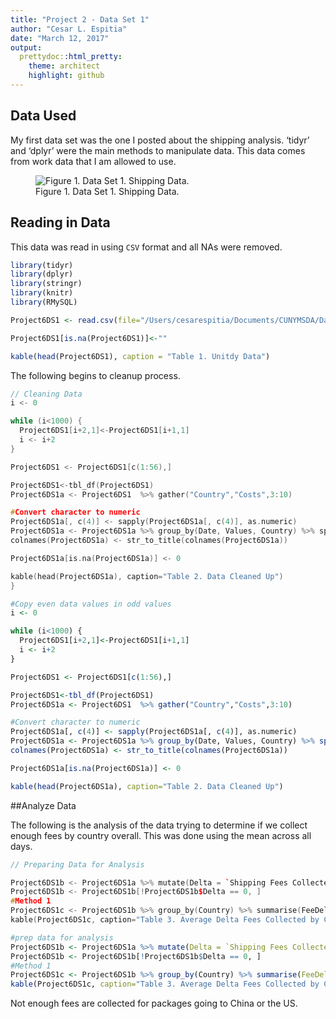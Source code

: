 ```yaml
---
title: "Project 2 - Data Set 1"
author: "Cesar L. Espitia"
date: "March 12, 2017"
output:
  prettydoc::html_pretty:
    theme: architect
    highlight: github
---
```


## Data Used

My first data set was the one I posted about the shipping analysis.  'tidyr' and 'dplyr' were the main methods to manipulate data.  This data comes from work data that I am allowed to use.

![Figure 1.  Data Set 1. Shipping Data.  ](/Users/cesarespitia/Documents/CUNYMSDA/Data 607/CUNYDATA607/Project 2/DataSet1.png)

## Reading in Data

This data was read in using `CSV` format and all NAs were removed.  

```r
library(tidyr)
library(dplyr)
library(stringr)
library(knitr)
library(RMySQL)

Project6DS1 <- read.csv(file="/Users/cesarespitia/Documents/CUNYMSDA/Data 607/CUNYDATA607/Project 2/Discussion5.csv", header=TRUE, sep=",")

Project6DS1[is.na(Project6DS1)]<-""

kable(head(Project6DS1), caption = "Table 1. Unitdy Data")
```

The following begins to cleanup process.

```cpp
// Cleaning Data
i <- 0

while (i<1000) {
  Project6DS1[i+2,1]<-Project6DS1[i+1,1]
  i <- i+2
}

Project6DS1 <- Project6DS1[c(1:56),]

Project6DS1<-tbl_df(Project6DS1)
Project6DS1a <- Project6DS1  %>% gather("Country","Costs",3:10)

#Convert character to numeric
Project6DS1a[, c(4)] <- sapply(Project6DS1a[, c(4)], as.numeric)
Project6DS1a <- Project6DS1a %>% group_by(Date, Values, Country) %>% spread(Values, Costs)
colnames(Project6DS1a) <- str_to_title(colnames(Project6DS1a))

Project6DS1a[is.na(Project6DS1a)] <- 0

kable(head(Project6DS1a), caption="Table 2. Data Cleaned Up")
}
```

```r
#Copy even data values in odd values
i <- 0

while (i<1000) {
  Project6DS1[i+2,1]<-Project6DS1[i+1,1]
  i <- i+2
}

Project6DS1 <- Project6DS1[c(1:56),]

Project6DS1<-tbl_df(Project6DS1)
Project6DS1a <- Project6DS1  %>% gather("Country","Costs",3:10)

#Convert character to numeric
Project6DS1a[, c(4)] <- sapply(Project6DS1a[, c(4)], as.numeric)
Project6DS1a <- Project6DS1a %>% group_by(Date, Values, Country) %>% spread(Values, Costs)
colnames(Project6DS1a) <- str_to_title(colnames(Project6DS1a))

Project6DS1a[is.na(Project6DS1a)] <- 0

kable(head(Project6DS1a), caption="Table 2. Data Cleaned Up")

```


##Analyze Data

The following is the analysis of the data trying to determine if we collect enough fees by country overall.  This was done using the mean across all days.  

```cpp
// Preparing Data for Analysis

Project6DS1b <- Project6DS1a %>% mutate(Delta = `Shipping Fees Collected`-`Price Of Carrier`) 
Project6DS1b <- Project6DS1b[!Project6DS1b$Delta == 0, ]
#Method 1
Project6DS1c <- Project6DS1b %>% group_by(Country) %>% summarise(FeeDelta = mean(Delta,2))
kable(Project6DS1c, caption="Table 3. Average Delta Fees Collected by Country")

```

```r

#prep data for analysis
Project6DS1b <- Project6DS1a %>% mutate(Delta = `Shipping Fees Collected`-`Price Of Carrier`) 
Project6DS1b <- Project6DS1b[!Project6DS1b$Delta == 0, ]
#Method 1
Project6DS1c <- Project6DS1b %>% group_by(Country) %>% summarise(FeeDelta = mean(Delta,2))
kable(Project6DS1c, caption="Table 3. Average Delta Fees Collected by Country")

```

Not enough fees are collected for packages going to China or the US.  

